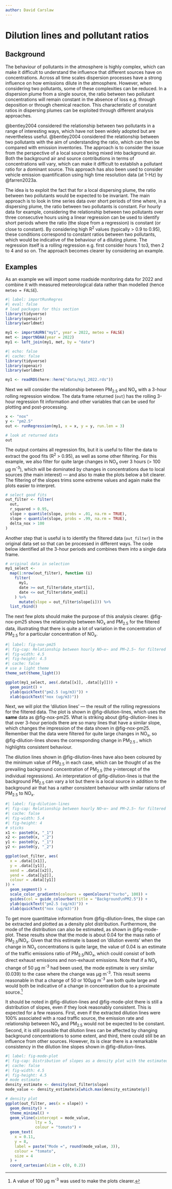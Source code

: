 ```yaml
---
author: David Carslaw
---
```


# Dilution lines and pollutant ratios {#sec-runRegression}

## Background {#sec-timePropBack}

The behaviour of pollutants in the atmosphere is highly complex, which can make it difficult to understand the influence that different sources have on concentrations. Across all time scales dispersion processes have a strong influence on how emissions dilute in the atmosphere. However, when considering two pollutants, some of these complexities can be reduced. In a dispersion plume from a single source, the ratio between two pollutant concentrations will remain constant in the absence of loss e.g. through deposition or through chemical reaction. This characteristic of constant ratios in dispersing plumes can be exploited through different analysis approaches.

@bentley2004 considered the relationship between two pollutants in a range of interesting ways, which have not been widely adopted but are nevertheless useful. @bentley2004 considered the relationship between two pollutants with the aim of understanding the ratio, which can then be compared with emission inventories. The approach is to consider the issue from the perspective of a local source being mixed into background air. Both the background air and source contributions in terms of concentrations will vary, which can make it difficult to establish a pollutant ratio for a dominant source. This approach has also been used to consider vehicle emission quantification using high time resolution data (at 1-Hz) by @farren2023a.

The idea is to exploit the fact that for a local dispersing plume, the ratio between two pollutants would be expected to be invariant. The main approach is to look in time series data over short periods of time where, in a dispersing plume, the ratio between two pollutants is constant. For hourly data for example, considering the relationship between two pollutants over three consecutive hours using a linear regression can be used to identify short periods where the ratio (the slope from a regression) is constant (or close to constant). By considering high R^2^ values (typically \> 0.9 to 0.95), these conditions correspond to constant ratios between two pollutants, which would be indicative of the behaviour of a diluting plume. The regression itself is a rolling regression e.g. first consider hours 1 to3, then 2 to 4 and so on. The approach becomes clearer by considering an example.

## Examples {#sec-timePropEx}

As an example we will import some roadside monitoring data for 2022 and combine it with measured meteorological data rather than modelled (hence `meteo = FALSE`).

```r
#| label: importRunRegres
#| eval: false
# load packages for this section
library(tidyverse)
library(openair)
library(worldmet)

my1 <- importAURN("my1", year = 2022, meteo = FALSE)
met <- importNOAA(year = 2022)
my1 <- left_join(my1, met, by = "date")

```

```r
#| echo: false
#| cache: false
library(tidyverse)
library(openair)
library(worldmet)

my1 <- readRDS(here::here("data/my1_2022.rds"))
```

Next we will consider the relationship between PM~2.5~ and NO~x~ with a 3-hour rolling regression window. The data frame returned (`out`) has the rolling 3-hour regression fit information and other variables that can be used for plotting and post-processing.

```r
x <- "nox"
y <- "pm2.5"
out <- runRegression(my1, x = x, y = y, run.len = 3)

# look at returned data
out
```

The output contains all regression fits, but it is useful to filter the data to extract the good fits (R^2^ \> 0.95), as well as some other filtering. For this example, we also filter for quite large changes in NO~x~ over 3 hours (\> 100 μg m^-3^), which will be dominated by changes in concentrations due to local sources (the main interest) --- and also to make the plots below a bit clearer. The filtering of the slopes trims some extreme values and again make the plots easier to interpret.

```r
# select good fits
out_filter <- filter(
  out,
  r_squared > 0.95,
  slope > quantile(slope, probs = .01, na.rm = TRUE),
  slope < quantile(slope, probs = .99, na.rm = TRUE),
  delta_nox > 100
)
```

Another step that is useful is to identify the filtered data (`out_filter`) in the original data set so that can be processed in different ways. The code below identified all the 3-hour periods and combines them into a single data frame.

```r
# original data in selection
my1_select <-
  map(1:nrow(out_filter), function (i)
    filter(
      my1,
      date >= out_filter$date_start[i],
      date <= out_filter$date_end[i]
    ) %>%
      mutate(slope = out_filter$slope[i])) %>%
  list_rbind()
```

The next few plots should make the purpose of this analysis clearer. @fig-nox-pm25 shows the relationship between NO~x~ and PM~2.5~ for the filtered data, illustrating that there is quite a lot of variation in the concentration of PM~2.5~ for a particular concentration of NO~x~.

```r
#| label: fig-nox-pm25
#| fig-cap: Relationship between hourly NO~x~ and PM~2.5~ for filtered data at Marylebone Road for 2022.
#| fig-width: 4.5
#| fig-height: 4.5
#| cache: false
# use a light theme
theme_set(theme_light())

ggplot(my1_select, aes(.data[[x]], .data[[y]])) + 
  geom_point() +
  ylab(quickText("pm2.5 (ug/m3)")) +
  xlab(quickText("nox (ug/m3)"))
```

Next, we will plot the 'dilution lines' --- the result of the rolling regressions for the filtered data. The plot is shown in @fig-dilution-lines, which uses the **same** data as @fig-nox-pm25. What is striking about @fig-dilution-lines is that over 3-hour periods there are so many lines that have a similar slope, which changes the impression of the data shown in @fig-nox-pm25. Remember that the data were filtered for quite large changes in NO~x~, so @fig-dilution-lines shows the corresponding change in PM~2.5~ , which highlights consistent behaviour.

The dilution lines shown in @fig-dilution-lines have also been coloured by the minimum value of PM~2.5~ in each case, which can be thought of as the prevailing background concentration of PM~2.5~ (the y-intercept of the individual regressions). An interpretation of @fig-dilution-lines is that the background PM~2.5~ can vary a lot but there is a local source in addition to the background air that has a rather consistent behaviour with similar rations of PM~2.5~ to NO~x~.

```r
#| label: fig-dilution-lines
#| fig-cap: Relationship between hourly NO~x~ and PM~2.5~ for filtered data at Marylebone Road for 2022. In this case the 3-hour 'dilution lines' are shown where the lnear regression R^2^ is > 0.95 and the change in NO~x~ is > 100 μg m^-3^.
#| cache: false
#| fig-width: 5.4
#| fig-height: 4
# sticks
x1 <- paste0(x, "_1")
x2 <- paste0(x, "_2")
y1 <- paste0(y, "_1")
y2 <- paste0(y, "_2")

ggplot(out_filter, aes(
  x = .data[[x1]],
  y = .data[[y1]],
  xend = .data[[x2]],
  yend = .data[[y2]], 
  colour = .data[[y1]]
)) +
  geom_segment() +
  scale_color_gradientn(colours = openColours("turbo", 100)) +
  guides(col = guide_colourbar(title = "Background\nPM2.5")) +
  ylab(quickText("pm2.5 (ug/m3)")) +
  xlab(quickText("nox (ug/m3)"))
```

To get more quantittaive information from @fig-dilution-lines, the slope can be extracted and plotted as a density plot distribution. Furthermore, the mode of the distribution can also be estimated, as shown in @fig-mode-plot. These results show that the mode is about 0.04 for the mass ratio of PM~2.5~/NO~x~. Given that this estimate is based on 'dilution events' when the change in NO~x~ concentrations is quite large, the value of 0.04 is an estimate of the traffic emissions ratio of PM~2.5~/NO~x~, which could consist of both direct exhaust emissions and non-exhaust emissions. Note that if a NO~x~ change of 50 μg m^-3^ had been used, the mode estimate is very similar (0.039) to the case where the change was μg m^-3^. This result seems reasonable in that a change of 50 or 100μg m^-3^ are both quite large and would both be indicative of a change in concentration due to a proximate source.[^run-regression-1]

[^run-regression-1]: A value of 100 μg m^-3^ was used to make the plots clearer.

It should be noted in @fig-dilution-lines and @fig-mode-plot there is still a distribution of slopes, even if they look reasonably consistent. This is expected for a few reasons. First, even if the extracted dilution lines were 100% associated with a road traffic source, the emission rate and relationship between NO~x~ and PM~2.5~ would not be expected to be constant. Second, it is still possible that dilution lines can be affected by changing background concentrations to some extent, and third, there could still be an influence from other sources. However, its is clear there is a remarkable consistency in the dilution line slopes shown in @fig-dilution-lines.

```r
#| label: fig-mode-plot
#| fig-cap: Distribution of slopes as a density plot with the estimated mode value of the slopes shown.
#| cache: false
#| fig-width: 4.5
#| fig-height: 4.5
# mode estimate
density_estimate <- density(out_filter$slope)
mode_value <- density_estimate$x[which.max(density_estimate$y)]

# density plot
ggplot(out_filter, aes(x = slope)) +
  geom_density() +
  theme_minimal() +
  geom_vline(xintercept = mode_value,
             lty = 5,
             colour = "tomato") +
  geom_text(
    x = 0.11,
    y = 8,
    label = paste("Mode =", round(mode_value, 3)),
    colour = "tomato",
    size = 4
  ) +
  coord_cartesian(xlim = c(0, 0.2))

```
